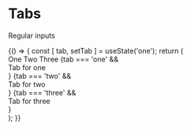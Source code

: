 

<Meta title="Component/Tabs"/>

# Tabs

Regular inputs

<Canvas>
    <Story name="Simple">
        {() => {
            const [ tab, setTab ] = useState('one');
            return (
                <div>
                    <Tabs value={tab} setValue={setTab}>
                        <Tabs.Option value="one">One</Tabs.Option>
                        <Tabs.Option value="two">Two</Tabs.Option>
                        <Tabs.Option value="three">Three</Tabs.Option>
                    </Tabs>
                    {tab === 'one' && <div className="px-4 py-2 bg-gray-200">Tab for one</div>}
                    {tab === 'two' && <div className="px-4 py-2 bg-gray-200">Tab for two</div>}
                    {tab === 'three' && <div className="px-4 py-2 bg-gray-200">Tab for three</div>}
                </div>
            );
        }}
    </Story>
</Canvas>
